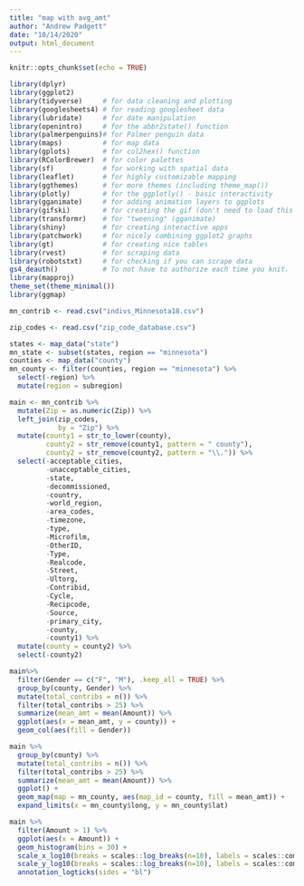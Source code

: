 ```yaml
---
title: "map with avg_amt"
author: "Andrew Padgett"
date: "10/14/2020"
output: html_document
---
```


```r
knitr::opts_chunk$set(echo = TRUE)
```

```r
library(dplyr)
library(ggplot2)
library(tidyverse)     # for data cleaning and plotting
library(googlesheets4) # for reading googlesheet data
library(lubridate)     # for date manipulation
library(openintro)     # for the abbr2state() function
library(palmerpenguins)# for Palmer penguin data
library(maps)          # for map data       
library(gplots)        # for col2hex() function
library(RColorBrewer)  # for color palettes
library(sf)            # for working with spatial data
library(leaflet)       # for highly customizable mapping
library(ggthemes)      # for more themes (including theme_map())
library(plotly)        # for the ggplotly() - basic interactivity
library(gganimate)     # for adding animation layers to ggplots
library(gifski)        # for creating the gif (don't need to load this library every time,but need it installed)
library(transformr)    # for "tweening" (gganimate)
library(shiny)         # for creating interactive apps
library(patchwork)     # for nicely combining ggplot2 graphs  
library(gt)            # for creating nice tables
library(rvest)         # for scraping data
library(robotstxt)     # for checking if you can scrape data
gs4_deauth()           # To not have to authorize each time you knit.
library(mapproj)
theme_set(theme_minimal())
library(ggmap)
```



```r
mn_contrib <- read.csv("indivs_Minnesota18.csv")

zip_codes <- read.csv("zip_code_database.csv")
```


```r
states <- map_data("state")
mn_state <- subset(states, region == "minnesota")
counties <- map_data("county")
mn_county <- filter(counties, region == "minnesota") %>%
  select(-region) %>%
  mutate(region = subregion)
```


```r
main <- mn_contrib %>%
  mutate(Zip = as.numeric(Zip)) %>%
  left_join(zip_codes,
            by = "Zip") %>%
  mutate(county1 = str_to_lower(county),
         county2 = str_remove(county1, pattern = " county"),
         county2 = str_remove(county2, pattern = "\\.")) %>%
  select(-acceptable_cities, 
         -unacceptable_cities, 
         -state, 
         -decommissioned, 
         -country, 
         -world_region, 
         -area_codes, 
         -timezone, 
         -type, 
         -Microfilm, 
         -OtherID, 
         -Type, 
         -Realcode, 
         -Street, 
         -Ultorg, 
         -Contribid, 
         -Cycle, 
         -Recipcode, 
         -Source, 
         -primary_city, 
         -county, 
         -county1) %>%
  mutate(county = county2) %>%
  select(-county2)
```

```r
main%>%
  filter(Gender == c("F", "M"), .keep_all = TRUE) %>%
  group_by(county, Gender) %>%
  mutate(total_contribs = n()) %>%
  filter(total_contribs > 25) %>%
  summarize(mean_amt = mean(Amount)) %>%
  ggplot(aes(x = mean_amt, y = county)) +
  geom_col(aes(fill = Gender))
```

```r
main %>%
  group_by(county) %>%
  mutate(total_contribs = n()) %>%
  filter(total_contribs > 25) %>%
  summarize(mean_amt = mean(Amount)) %>%
  ggplot() + 
  geom_map(map = mn_county, aes(map_id = county, fill = mean_amt)) +
  expand_limits(x = mn_county$long, y = mn_county$lat) 
```

```r
main %>%
  filter(Amount > 1) %>%
  ggplot(aes(x = Amount)) + 
  geom_histogram(bins = 30) + 
  scale_x_log10(breaks = scales::log_breaks(n=10), labels = scales::comma) + 
  scale_y_log10(breaks = scales::log_breaks(n=10), labels = scales::comma) +
  annotation_logticks(sides = "bl")
```
